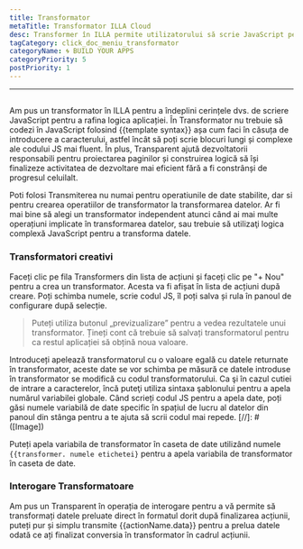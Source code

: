 ```yaml
---
title: Transformator
metaTitle: Transformator ILLA Cloud
desc: Transformer în ILLA permite utilizatorului să scrie JavaScript pentru a rafina logica aplicației
tagCategory: click_doc_meniu_transformator
categoryName: 🌀 BUILD YOUR APPS
categoryPriority: 5
postPriority: 1
---
```


* * *

## <Heading hidden>Transformat</Heading>

Am pus un transformator în ILLA pentru a îndeplini cerințele dvs. de scriere JavaScript pentru a rafina logica aplicației. În Transformator nu trebuie să codezi în JavaScript folosind {{template syntax}} așa cum faci în căsuța de introducere a caracterului, astfel încât să poți scrie blocuri lungi și complexe ale codului JS mai fluent. În plus, Transparent ajută dezvoltatorii responsabili pentru proiectarea paginilor și construirea logică să își finalizeze activitatea de dezvoltare mai eficient fără a fi constrânși de progresul celuilalt.

Poti folosi Transmiterea nu numai pentru operatiunile de date stabilite, dar si pentru crearea operatiilor de transformator la transformarea datelor. Ar fi mai bine să alegi un transformator independent atunci când ai mai multe operațiuni implicate în transformarea datelor, sau trebuie să utilizaţi logica complexă JavaScript pentru a transforma datele.

### Transformatori creativi

Faceți clic pe fila Transformers din lista de acțiuni și faceți clic pe "+ Nou" pentru a crea un transformator. Acesta va fi afișat în lista de acțiuni după creare. Poți schimba numele, scrie codul JS, îl poți salva și rula în panoul de configurare după selecție.

> Puteți utiliza butonul „previzualizare” pentru a vedea rezultatele unui transformator. Țineți cont că trebuie să salvați transformatorul pentru ca restul aplicației să obțină noua valoare.

Introduceți apelează transformatorul cu o valoare egală cu datele returnate în transformator, aceste date se vor schimba pe măsură ce datele introduse în transformator se modifică cu codul transformatorului. Ca şi în cazul cutiei de intrare a caracterelor, încă puteţi utiliza sintaxa şablonului pentru a apela numărul variabilei globale. Când scrieți codul JS pentru a apela date, poți găsi numele variabilă de date specific în spațiul de lucru al datelor din panoul din stânga pentru a te ajuta să scrii codul mai repede.
[//]\: # ([Image])

Puteți apela variabila de transformator în caseta de date utilizând numele `{{transformer. numele etichetei}` pentru a apela variabila de transformator în caseta de date.

### Interogare Transformatoare

Am pus un Transparent în operația de interogare pentru a vă permite să transformați datele preluate direct în formatul dorit după finalizarea acțiunii, puteți pur și simplu transmite {{actionName.data}} pentru a prelua datele odată ce ați finalizat conversia în transformator în cadrul acțiunii.
